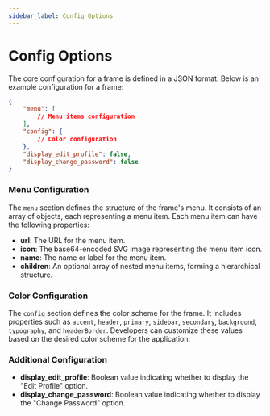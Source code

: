 ```yaml
---
sidebar_label: Config Options
---
```


# Config Options

The core configuration for a frame is defined in a JSON format. Below is an example configuration for a frame:

```json
{
    "menu": [
        // Menu items configuration
    ],
    "config": {
        // Color configuration
    },
    "display_edit_profile": false,
    "display_change_password": false
}
```

### Menu Configuration

The `menu` section defines the structure of the frame's menu. It consists of an array of objects, each representing a menu item. Each menu item can have the following properties:

- **url**: The URL for the menu item.
- **icon**: The base64-encoded SVG image representing the menu item icon.
- **name**: The name or label for the menu item.
- **children**: An optional array of nested menu items, forming a hierarchical structure.

### Color Configuration

The `config` section defines the color scheme for the frame. It includes properties such as `accent`, `header`, `primary`, `sidebar`, `secondary`, `background`, `typography`, and `headerBorder`. Developers can customize these values based on the desired color scheme for the application.

### Additional Configuration

- **display_edit_profile**: Boolean value indicating whether to display the "Edit Profile" option.
- **display_change_password**: Boolean value indicating whether to display the "Change Password" option.
